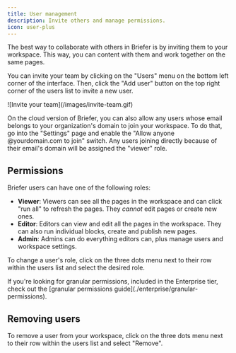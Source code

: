 ```yaml
---
title: User management
description: Invite others and manage permissions.
icon: user-plus
---
```


The best way to collaborate with others in Briefer is by inviting them to your workspace. This way, you can content with them and work together on the same pages.

You can invite your team by clicking on the "Users" menu on the bottom left corner of the interface. Then, click the "Add user" button on the top right corner of the users list to invite a new user.

<Frame caption="Inviting your team">
![Invite your team](/images/invite-team.gif)
</Frame>

<Tip>On the cloud version of Briefer, you can also allow any users whose email belongs to your organization's domain to join your workspace. To do that, go into the "Settings" page and enable the "Allow anyone @yourdomain.com to join" switch. Any users joining directly because of their email's domain will be assigned the "viewer" role.</Tip>

## Permissions

Briefer users can have one of the following roles:

- **Viewer**: Viewers can see all the pages in the workspace and can click "run all" to refresh the pages. They _cannot_ edit pages or create new ones.
- **Editor**: Editors can view and edit all the pages in the workspace. They can also run individual blocks, create and publish new pages.
- **Admin**: Admins can do everything editors can, plus manage users and workspace settings.

To change a user's role, click on the three dots menu next to their row within the users list and select the desired role.

<Note>
    If you're looking for granular permissions, included in the Enterprise tier, check out the [granular permissions guide](./enterprise/granular-permissions).
</Note>

## Removing users

To remove a user from your workspace, click on the three dots menu next to their row within the users list and select "Remove".

